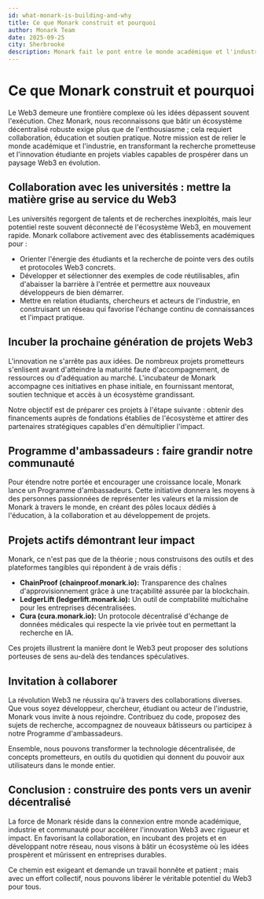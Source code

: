 ```yaml
---
id: what-monark-is-building-and-why
title: Ce que Monark construit et pourquoi
author: Monark Team
date: 2025-09-25
city: Sherbrooke
description: Monark fait le pont entre le monde académique et l'industrie Web3 en transformant la recherche étudiante en projets viables. Elle incube des initiatives en phase initiale et a conçu des solutions concrètes pour la transparence des chaînes d'approvisionnement et le partage sécurisé des données médicales.
---
```


# Ce que Monark construit et pourquoi

<aside>

Le Web3 demeure une frontière complexe où les idées dépassent souvent l'exécution. Chez Monark, nous reconnaissons que bâtir un écosystème décentralisé robuste exige plus que de l'enthousiasme ; cela requiert collaboration, éducation et soutien pratique. Notre mission est de relier le monde académique et l'industrie, en transformant la recherche prometteuse et l'innovation étudiante en projets viables capables de prospérer dans un paysage Web3 en évolution.

</aside>

## Collaboration avec les universités : mettre la matière grise au service du Web3

Les universités regorgent de talents et de recherches inexploités, mais leur potentiel reste souvent déconnecté de l'écosystème Web3, en mouvement rapide. Monark collabore activement avec des établissements académiques pour :

- Orienter l'énergie des étudiants et la recherche de pointe vers des outils et protocoles Web3 concrets.
- Développer et sélectionner des exemples de code réutilisables, afin d'abaisser la barrière à l'entrée et permettre aux nouveaux développeurs de bien démarrer.
- Mettre en relation étudiants, chercheurs et acteurs de l'industrie, en construisant un réseau qui favorise l'échange continu de connaissances et l'impact pratique.

## Incuber la prochaine génération de projets Web3

L'innovation ne s'arrête pas aux idées. De nombreux projets prometteurs s'enlisent avant d'atteindre la maturité faute d'accompagnement, de ressources ou d'adéquation au marché. L'incubateur de Monark accompagne ces initiatives en phase initiale, en fournissant mentorat, soutien technique et accès à un écosystème grandissant.

Notre objectif est de préparer ces projets à l'étape suivante : obtenir des financements auprès de fondations établies de l'écosystème et attirer des partenaires stratégiques capables d'en démultiplier l'impact.

## Programme d'ambassadeurs : faire grandir notre communauté

Pour étendre notre portée et encourager une croissance locale, Monark lance un Programme d'ambassadeurs. Cette initiative donnera les moyens à des personnes passionnées de représenter les valeurs et la mission de Monark à travers le monde, en créant des pôles locaux dédiés à l'éducation, à la collaboration et au développement de projets.

## Projets actifs démontrant leur impact

Monark, ce n'est pas que de la théorie ; nous construisons des outils et des plateformes tangibles qui répondent à de vrais défis :

- **ChainProof (chainproof.monark.io):** Transparence des chaînes d'approvisionnement grâce à une traçabilité assurée par la blockchain.
- **LedgerLift (ledgerlift.monark.io):** Un outil de comptabilité multichaîne pour les entreprises décentralisées.
- **Cura (cura.monark.io):** Un protocole décentralisé d'échange de données médicales qui respecte la vie privée tout en permettant la recherche en IA.

Ces projets illustrent la manière dont le Web3 peut proposer des solutions porteuses de sens au-delà des tendances spéculatives.

## Invitation à collaborer

La révolution Web3 ne réussira qu'à travers des collaborations diverses. Que vous soyez développeur, chercheur, étudiant ou acteur de l'industrie, Monark vous invite à nous rejoindre. Contribuez du code, proposez des sujets de recherche, accompagnez de nouveaux bâtisseurs ou participez à notre Programme d'ambassadeurs.

Ensemble, nous pouvons transformer la technologie décentralisée, de concepts prometteurs, en outils du quotidien qui donnent du pouvoir aux utilisateurs dans le monde entier.

## Conclusion : construire des ponts vers un avenir décentralisé

La force de Monark réside dans la connexion entre monde académique, industrie et communauté pour accélérer l'innovation Web3 avec rigueur et impact. En favorisant la collaboration, en incubant des projets et en développant notre réseau, nous visons à bâtir un écosystème où les idées prospèrent et mûrissent en entreprises durables.

Ce chemin est exigeant et demande un travail honnête et patient ; mais avec un effort collectif, nous pouvons libérer le véritable potentiel du Web3 pour tous.